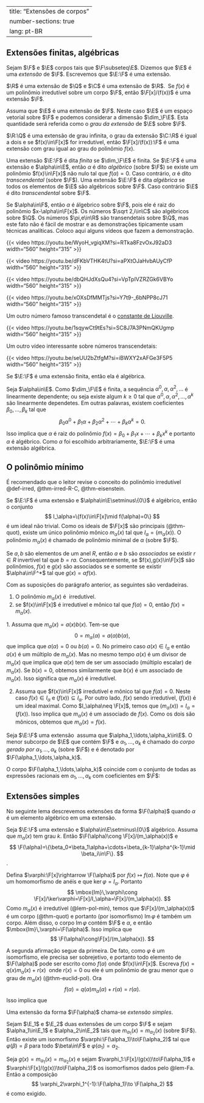 
---
title: "Extensões de corpos"
number-sections: true
lang: pt-BR
---

## Extensões finitas, algébricas

:::{#def-extension}
Sejam $\F$ e $\E$ corpos tais que $\F\subseteq\E$. Dizemos que $\E$ é uma <em>extensão</em> de $\F$. Escrevemos que $\E:\F$ é uma extensão.
:::

:::{#exm-extension}
$\R$ é uma extensão de $\Q$ e $\C$ é uma extensão de $\R$.  Se $f(x)$ é um polinômio irredutível sobre um corpo $\F$, então $\F[x]/(f(x))$ é uma extensão $\F$.
:::

:::{#def-degree-ext}
Assuma que $\E$ é uma extensão de $\F$. Neste caso $\E$ é um espaço vetorial sobre $\F$ e podemos considerar a dimensão $\dim_\F\E$. Esta quantidade será referida como o <em>grau da extensão</em> de $\E$ sobre $\F$.
:::

:::{#exm-degree-ext}
$\R:\Q$ é uma extensão de grau infinita, o grau da extensão $\C:\R$ é igual a dois e se $f(x)\in\F[x]$ for irredutível, então $\F[x]/(f(x)):\F$ é uma extensão com grau igual ao grau do polinômio $f(x)$.
:::

:::{#def-ext2}
Uma extensão $\E:\F$ é dita <em>finita</em> se $\dim_\F\E$ é finita. Se $\E:\F$ é uma extensão e $\alpha\in\E$, então $\alpha$ é dito <em>algébrico</em> (sobre $\F$) se existe um polinômio $f(x)\in\F[x]$ não nulo tal que $f(\alpha)=0$. Caso contrário, $\alpha$ é dito <em>transcendental </em>(sobre $\F$). Uma extensão $\E:\F$ é dita <em>algébrica </em>se todos os elementos de $\E$ são algébricos sobre $\F$. Caso contrário $\E$ é dito <em>transcendental</em> sobre $\F$.
:::

:::{#exm-ext-alg}
Se $\alpha\in\F$, então $\alpha$ é álgebrico sobre $\F$, pois ele é raiz do polinômio $x-\alpha\in\F[x]$. Os números $\sqrt 2,i\in\C$ são algébricos sobre $\Q$. Os números $\pi,e\in\R$ são transendetais sobre $\Q$, mas este fato não é fácil de mostrar e as demonstrações tipicamente usam técnicas analíticas.  Coloco aqui alguns vídeos que fazem a demonstração.

{{< video https://youtu.be/WyoH_vgiqXM?si=RTka8FzvOxJ92aD3 width="560" height="315" >}}

{{< video https://youtu.be/dFKbVTHK4tU?si=aPXtOJaHvbAUyCfP width="560" height="315" >}}

{{< video https://youtu.be/dbQHJdXsQu4?si=VpTpIVZRZGk6VBYo width="560" height="315" >}}

{{< video https://youtu.be/xOXsDfMMTjs?si=Y7t9-_6bNPP8cJ71 width="560" height="315" >}}

Um outro número famoso transcendetal é o [constante de Liouville](https://pt.wikipedia.org/wiki/N%C3%BAmeros_de_Liouville).

{{< video https://youtu.be/1sqywCt9tEs?si=SC8J7A3PNmQKUgmp width="560" height="315" >}}

Um outro vídeo interessante sobre números transcendetais:

{{< video https://youtu.be/seUU2bZtfgM?si=iBWXY2xAFGe3F5P5 width="560" height="315" >}}
:::

:::{#lem-ext-alg}
Se $\E:\F$ é uma extensão finita, então ela é algébrica.
:::

:::{.proof}
Seja $\alpha\in\E$. Como $\dim_\F\E$ é finita, a sequência $\alpha^0,\alpha,\alpha^2,\ldots$ é linearmente dependente; ou seja existe algum $k\geq 0$ tal que $\alpha^0,\alpha,\alpha^2,\ldots,\alpha^{k}$ são linearmente dependetes. Em outras palavras, existem coeficientes $\beta_0,\ldots,\beta_{k}$ tal que
$$
\beta_0\alpha^0+\beta_1\alpha+\beta_2\alpha^2+\cdots+\beta_k\alpha^k=0.
$$
Isso implica que $\alpha$ é raiz do polinômio $f(x)=\beta_0+\beta_1x+\cdots+\beta_kx^k$ e portanto $\alpha$ é algébrico. Como $\alpha$ foi escolhido arbitrariamente, $\E:\F$ é uma extensão algébrica.
:::

## O polinômio mínimo

É recomendado que o leitor revise o conceito do polinômio irredutível @def-irred, @thm-irred-R-C, @thm-eisenstein.

:::{#def-pol-min}
Se $\E:\F$ é uma extensão e $\alpha\in\E\setminus\{0\}$ é algébrico, então o conjunto
$$
I_\alpha=\{f(x)\in\F[x]\mid f(\alpha)=0\}
$$
é um ideal não trivial. Como os ideais de $\F[x]$ são principais (@thm-quot), existe um único polinômio mônico $m_\alpha(x)$ tal que $I_\alpha=(m_\alpha(x))$. O polinômio $m_\alpha(x)$ é chamado de polinômio minimal de $\alpha$ (sobre $\F$).
:::

:::{#def-associado}
Se $a,b$ são elementos de um anel $R$, então $a$ e $b$ são *associados* se existir $r\in R$ invertível tal que $b=ra$. Consequentemente, 
se $f(x),g(x)\in\F[x]$ são polinômios, $f(x)$ e $g(x)$ são associados se e somente se existir $\alpha\in\F^*$ tal que $g(x)=\alpha f(x)$. 
:::

:::{#lem-pol-min}
Com as suposições do parágrafo anterior, as seguintes são verdadeiras.

1. O polinômio $m_\alpha(x)$ é  irredutível.
2. se $f(x)\in\F[x]$ é irredutível e mônico tal que $f(\alpha)=0$, então $f(x)=m_\alpha(x)$.
:::

:::{.proof}

1. Assuma que $m_\alpha(x)=a(x)b(x)$. Tem-se que
$$
0=m_\alpha(\alpha)=a(\alpha)b(\alpha),
$$
que implica que $a(\alpha)=0$ ou $b(\alpha)=0$. No primeiro caso $a(x)\in I_\alpha$ e então $a(x)$ é um múltiplo de $m_\alpha(x)$. Mas no mesmo tempo $a(x)$ é um divisor de $m_\alpha(x)$ que implica que $a(x)$ tem de ser um associado (múltiplo escalar) de $m_\alpha(x)$. Se $b(x)=0$, obtemos similarmente que $b(x)$ é um associado de $m_\alpha(x)$. Isso significa que $m_\alpha(x)$ é irredutível.

2. Assuma que $f(x)\in\F[x]$ irredutível e mônico tal que $f(\alpha)=0$. Neste caso $f(x)\in I_\alpha$ e $(f(x))\subseteq I_\alpha$. Por outro lado, $f(x)$ sendo irredutível, $(f(x))$ é um ideal maximal. Como $I_\alpha\neq \F[x]$, temos que $(m_\alpha(x))=I_\alpha=(f(x))$. Isso implica que $m_\alpha(x)$ é um associado de $f(x)$. Como os dois são mônicos, obtemos que $m_\alpha(x)=f(x)$.
:::

:::{#def-subfield}
Seja $\E:\F$ uma extensão  assuma que $\alpha_1,\ldots,\alpha_k\in\E$. O menor subcorpo de $\E$ que contém $\F$ e $\alpha_1,\ldots,\alpha_k$ é chamado do <em>corpo gerado por $\alpha_1,\ldots,\alpha_k$ </em>(sobre $\F$) e é denotado por $\F(\alpha_1,\ldots,\alpha_k)$.

O corpo $\F(\alpha_1,\ldots,\alpha_k)$ coincide com o conjunto de todas as expressões racionais em $\alpha_1,\ldots,\alpha_k$ com coeficientes em $\F$:
\begin{eqnarray*}
\F(\alpha_1,\ldots,\alpha_k)&=&\left\{f(\alpha_1,\ldots,\alpha_k)/g(\alpha_1,\ldots,\alpha_k)\mid\right.\\&& \left.f(x_1,\ldots,x_k),g(x_1,\ldots,x_k)\in\F[x_1,\ldots,x_k]
\mbox{ e }g(\alpha_1,\ldots,\alpha_k)\neq 0\right\}.
\end{eqnarray*}
:::

## Extensões simples

No seguinte lema descrevemos extensões da forma $\F(\alpha)$ quando $\alpha$ é um elemento algébrico em uma extensão.

:::{#lem-Fa}
Seja $\E:\F$ uma extensão e $\alpha\in\E\setminus\{0\}$ algébrico. Assuma que $m_\alpha(x)$ tem grau $k$. Então $\F(\alpha)\cong \F[x]/(m_\alpha(x))$ e
$$
\F(\alpha)=\{\beta_0+\beta_1\alpha+\cdots+\beta_{k-1}\alpha^{k-1}\mid \beta_i\in\F\}.
$$.
:::

:::{.proof}
Defina $\varphi:\F[x]\rightarrow \F(\alpha)$ por $f(x)\mapsto f(\alpha)$. Note que $\varphi$ é um homomorfismo de anéis e que $\ker\varphi = I_\alpha$. Portanto
$$
\mbox{Im}\,\varphi\cong \F[x]/\ker\varphi=\F[x]/I_\alpha=\F[x]/(m_\alpha(x)).
$$
Como $m_\alpha(x)$ é irredutível (@lem-pol-min), temos que $\F[x]/(m_\alpha(x))$ é um corpo (@thm-quot) e portanto (por isomorfismo) $\mbox{Im}\,\varphi$ é também um corpo. Além disso, o corpo $\mbox{Im}\,\varphi$ contém $\F$ e $\alpha$, e então $\mbox{Im}\,\varphi=\F(\alpha)$. Isso implica que
$$
\F(\alpha)\cong\F[x]/(m_\alpha(x)).
$$

A segunda afirmação segue da primeira. De fato, como $\varphi$ é um isomorfismo, ele precisa ser sobrejetivo, e portanto todo elemento de $\F(\alpha)$ pode ser escrito como $f(\alpha)$ onde $f(x)\in\F[x]$. Escreva $f(x)=q(x)m_\alpha(x)+r(x)$  onde $r(x)=0$ ou ele é um polinômio de grau menor que o grau de $m_\alpha(x)$ (@thm-euclid-pol). Ora
$$
f(\alpha)=q(\alpha)m_\alpha(\alpha)+r(\alpha)=r(\alpha).
$$
Isso implica que
\begin{eqnarray*}
\F(\alpha)&=&\{r(\alpha)\mid r(x)\in\F[x],\ r(x)=0\mbox{ ou } \mbox{grau}\,r(x)<\mbox{grau}\,m_\alpha(x) \}\\&=&\{\beta_0+\beta_1\alpha+\cdots+\beta_{k-1}\alpha^{k-1}\mid \beta_i\in\F\}.
\end{eqnarray*}
:::

:::{#def-ext-simple}
Uma extensão da forma $\F(\alpha)$ chama-se <em>extensão simples</em>.
:::

:::{#cor-simple}
Sejam $\E_1$ e $\E_2$ duas extensões de um corpo $\F$ e sejam $\alpha_1\in\E_1$ e $\alpha_2\in\E_2$ tais que $m_{\alpha_1}(x)=m_{\alpha_2}(x)$ (sobre $\F$). Então existe um isomorfismo $\varphi:\F(\alpha_1)\to\F(\alpha_2)$ tal que $\varphi(\beta)=\beta$ para todo $\beta\in\F$ e $\varphi(\alpha_1)=\alpha_2$. 
:::

:::{.proof}
Seja $g(x)= m_{\alpha_1}(x)=m_{\alpha_2}(x)$ e sejam $\varphi_1:\F[x]/(g(x))\to\F(\alpha_1)$ e $\varphi:\F[x]/(g(x))\to\F(\alpha_2)$ os isomorfismos dados pelo @lem-Fa. Então a composição
$$
\varphi_2\varphi_1^{-1}:\F(\alpha_1)\to \F(\alpha_2)
$$
é como exigido.
:::
 